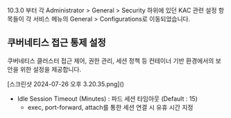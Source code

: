 
<Callout type="info">
10.3.0 부터 각 Administrator &gt; General &gt; Security 하위에 있던 KAC 관련 설정 항목들이 각 서비스 메뉴의 General &gt; Configurations로 이동되었습니다. 
</Callout>

## 쿠버네티스 접근 통제 설정
쿠버네티스 클러스터 접근 제어, 권한 관리, 세션 정책 등 컨테이너 기반 환경에서의 보안을  위한 설정을 제공합니다.

<p align="center">
<div>[스크린샷 2024-07-26 오후 3.20.35.png]()</div>
</p>

* Idle Session Timeout (Minutes) : 파드 세션 타임아웃 (Default : 15)
    * exec, port-forward, attach를 통한 세션 연결 시 유휴 시간 지정
